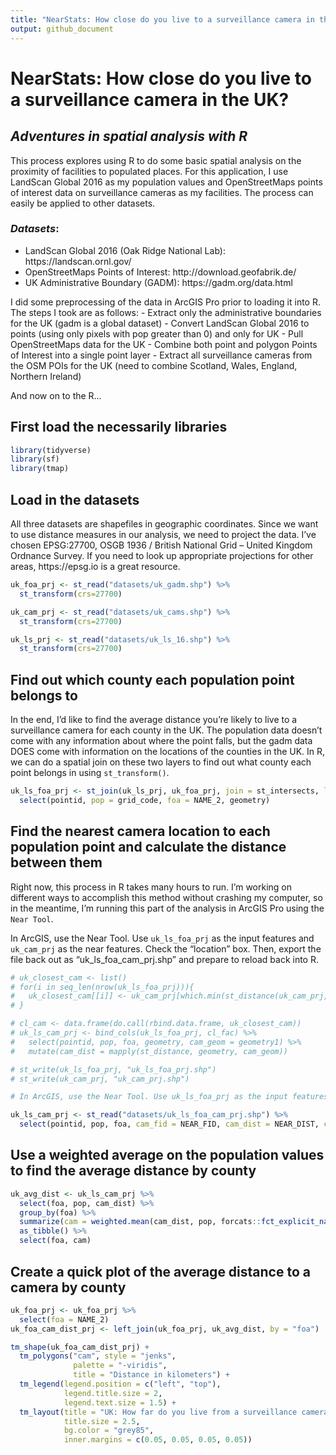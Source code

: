 ```yaml
---
title: "NearStats: How close do you live to a surveillance camera in the UK?"
output: github_document
---
```


# **NearStats**: How close do you live to a surveillance camera in the UK?
## *Adventures in spatial analysis with R*

This process explores using R to do some basic spatial analysis on the proximity of facilities to populated places. For this application, I use LandScan Global 2016 as my population values and OpenStreetMaps points of interest data on surveillance cameras as my facilities. The process can easily be applied to other datasets.

### ***Datasets***:
- LandScan Global 2016 (Oak Ridge National Lab): https://landscan.ornl.gov/
- OpenStreetMaps Points of Interest: http://download.geofabrik.de/
- UK Administrative Boundary (GADM): https://gadm.org/data.html

I did some preprocessing of the data in ArcGIS Pro prior to loading it into R. The steps I took are as follows:
- Extract only the administrative boundaries for the UK (gadm is a global dataset)
- Convert LandScan Global 2016 to points (using only pixels with pop greater than 0) and only for UK
- Pull OpenStreetMaps data for the UK 
- Combine both point and polygon Points of Interest into a single point layer
- Extract all surveillance cameras from the OSM POIs for the UK (need to combine Scotland, Wales, England, Northern Ireland)

And now on to the R...

## First load the necessarily libraries

```r
library(tidyverse)
library(sf)
library(tmap)
```

## Load in the datasets

All three datasets are shapefiles in geographic coordinates. Since we want to use distance measures in our analysis, we need to project the data. I've chosen EPSG:27700, OSGB 1936 / British National Grid -- United Kingdom Ordnance Survey. If you need to look up appropriate projections for other areas, https://epsg.io is a great resource.

```r
uk_foa_prj <- st_read("datasets/uk_gadm.shp") %>%
  st_transform(crs=27700)

uk_cam_prj <- st_read("datasets/uk_cams.shp") %>%
  st_transform(crs=27700)

uk_ls_prj <- st_read("datasets/uk_ls_16.shp") %>%
  st_transform(crs=27700)
```

## Find out which county each population point belongs to

In the end, I'd like to find the average distance you're likely to live to a surveillance camera for each county in the UK. The population data doesn't come with any information about where the point falls, but the gadm data DOES come with information on the locations of the counties in the UK. In R, we can do a spatial join on these two layers to find out what county each point belongs in using `st_transform()`.

```r
uk_ls_foa_prj <- st_join(uk_ls_prj, uk_foa_prj, join = st_intersects, left = TRUE) %>%
  select(pointid, pop = grid_code, foa = NAME_2, geometry)
```

## Find the nearest camera location to each population point and calculate the distance between them

Right now, this process in R takes many hours to run. I'm working on different ways to accomplish this method without crashing my computer, so in the meantime, I'm running this part of the analysis in ArcGIS Pro using the `Near Tool`.

In ArcGIS, use the Near Tool. Use `uk_ls_foa_prj` as the input features and `uk_cam_prj` as the near features. Check the "location" box. Then, export the file back out as "uk_ls_foa_cam_prj.shp" and prepare to reload back into R.

```r
# uk_closest_cam <- list()
# for(i in seq_len(nrow(uk_ls_foa_prj))){
#   uk_closest_cam[[i]] <- uk_cam_prj[which.min(st_distance(uk_cam_prj, uk_ls_foa_prj[i,])),]
# }

# cl_cam <- data.frame(do.call(rbind.data.frame, uk_closest_cam))
# uk_ls_cam_prj <- bind_cols(uk_ls_foa_prj, cl_fac) %>%
#   select(pointid, pop, foa, geometry, cam_geom = geometry1) %>%
#   mutate(cam_dist = mapply(st_distance, geometry, cam_geom))

# st_write(uk_ls_foa_prj, "uk_ls_foa_prj.shp")
# st_write(uk_cam_prj, "uk_cam_prj.shp")

# In ArcGIS, use the Near Tool. Use uk_ls_foa_prj as the input features and uk_cam_prj as the near features. Check the "location" box. Then, export the file back out as "uk_ls_foa_cam_prj.shp" and prepare to reload back into R.

uk_ls_cam_prj <- st_read("datasets/uk_ls_foa_cam_prj.shp") %>% 
  select(pointid, pop, foa, cam_fid = NEAR_FID, cam_dist = NEAR_DIST, cam_x = NEAR_X, cam_y = NEAR_Y)
```

## Use a weighted average on the population values to find the average distance by county

```r
uk_avg_dist <- uk_ls_cam_prj %>%
  select(foa, pop, cam_dist) %>%
  group_by(foa) %>%
  summarize(cam = weighted.mean(cam_dist, pop, forcats::fct_explicit_na(foa, na_level = "(Missing)"))/1000) %>% 
  as_tibble() %>% 
  select(foa, cam)
```

## Create a quick plot of the average distance to a camera by county

```r
uk_foa_prj <- uk_foa_prj %>% 
  select(foa = NAME_2)
uk_foa_cam_dist_prj <- left_join(uk_foa_prj, uk_avg_dist, by = "foa")

tm_shape(uk_foa_cam_dist_prj) +
  tm_polygons("cam", style = "jenks", 
              palette = "-viridis", 
              title = "Distance in kilometers") +
  tm_legend(legend.position = c("left", "top"), 
            legend.title.size = 2, 
            legend.text.size = 1.5) +
  tm_layout(title = "UK: How far do you live from a surveillance camera?", 
            title.size = 2.5,
            bg.color = "grey85",
            inner.margins = c(0.05, 0.05, 0.05, 0.05))
```